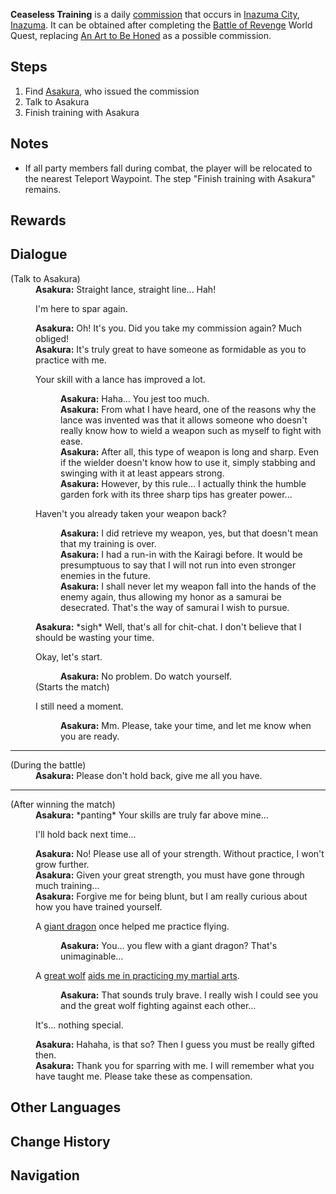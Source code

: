 {{Quest Infobox
|id            = 
|type          = Commission
|image         = Commission An Art to Be Honed.png
|npc           = Asakura
|description   = 
|startLocation = [[Inazuma City]], [[Inazuma]]
|requirement   = Complete [[Battle of Revenge]].
|other         = *AR-Dependent Rewards
*Grants the achievement "[[You Should Start A Doushin Dojo]]" if you complete this commission and/or [[An Art to Be Honed]] 5 times.
|region        = Inazuma
|characters    = Asakura; Traveler
}}
'''Ceaseless Training''' is a daily [[commission]] that occurs in [[Inazuma City]], [[Inazuma]]. It can be obtained after completing the [[Battle of Revenge]] World Quest, replacing [[An Art to Be Honed]] as a possible commission.

==Steps==
#Find [[Asakura]], who issued the commission
#Talk to Asakura
#Finish training with Asakura

==Notes==
* If all party members fall during combat, the player will be relocated to the nearest Teleport Waypoint. The step "Finish training with Asakura" remains.

==Rewards==
{{Commission Rewards|full}}

==Dialogue==
{{Quest Description|[[Asakura]], who was able to reclaim his weapon, is still looking for someone to help him practice his martial arts...}}
{{Dialogue start}}
;(Talk to Asakura)
:'''Asakura:''' Straight lance, straight line... Hah!
:{{DIcon}} I'm here to spar again.
:'''Asakura:''' Oh! It's you. Did you take my commission again? Much obliged!
:'''Asakura:''' It's truly great to have someone as formidable as you to practice with me.
:{{DIcon}} Your skill with a lance has improved a lot.
::'''Asakura:''' Haha... You jest too much.
::'''Asakura:''' From what I have heard, one of the reasons why the lance was invented was that it allows someone who doesn't really know how to wield a weapon such as myself to fight with ease.
::'''Asakura:''' After all, this type of weapon is long and sharp. Even if the wielder doesn't know how to use it, simply stabbing and swinging with it at least appears strong.
::'''Asakura:''' However, by this rule... I actually think the humble garden fork with its three sharp tips has greater power...
:{{DIcon}} Haven't you already taken your weapon back?
::'''Asakura:''' I did retrieve my weapon, yes, but that doesn't mean that my training is over.
::'''Asakura:''' I had a run-in with the Kairagi before. It would be presumptuous to say that I will not run into even stronger enemies in the future.
::'''Asakura:''' I shall never let my weapon fall into the hands of the enemy again, thus allowing my honor as a samurai be desecrated. That's the way of samurai I wish to pursue.
:'''Asakura:''' *sigh* Well, that's all for chit-chat. I don't believe that I should be wasting your time.
:{{DIcon}} Okay, let's start.
::'''Asakura:''' No problem. Do watch yourself.
:;(Starts the match)
:{{DIcon}} I still need a moment.
::'''Asakura:''' Mm. Please, take your time, and let me know when you are ready.
----
;(During the battle)
:'''Asakura:''' Please don't hold back, give me all you have.
----
;(After winning the match)
:'''Asakura:''' *panting* Your skills are truly far above mine...
:{{DIcon}} I'll hold back next time...
:'''Asakura:''' No! Please use all of your strength. Without practice, I won't grow further.
:'''Asakura:''' Given your great strength, you must have gone through much training...
:'''Asakura:''' Forgive me for being blunt, but I am really curious about how you have trained yourself.
:{{DIcon}} A [[Dvalin|giant dragon]] once helped me practice flying.
::'''Asakura:''' You... you flew with a giant dragon? That's unimaginable...
:{{DIcon}} A [[Andrius|great wolf]] [[Wolf of the North Challenge|aids me in practicing my martial arts]].
::'''Asakura:''' That sounds truly brave. I really wish I could see you and the great wolf fighting against each other...
:{{DIcon}} It's... nothing special.
:'''Asakura:''' Hahaha, is that so? Then I guess you must be really gifted then.
:'''Asakura:''' Thank you for sparring with me. I will remember what you have taught me. Please take these as compensation.

{{Dialogue end}}

==Other Languages==
{{Other Languages
|en      = Ceaseless Training
|zhs     = 永不停歇的修炼
|zhs_rm  = Yǒng Bù Tíngxiē de Xiūliàn
|zht     = 永不停歇的修煉
|zht_rm  = Yǒng Bù Tíngxiē de Xiūliàn
|zh_tl   = Never-ending Practice
|zh_note = {{Lang|mini=1|zh=修炼|zh_rm=xiūliàn}} typically refers to {{Lang|mini=1|zh=修心炼身|zh_rm=xiū xīn liàn shēn|zh_tl=Cultivating the mind and body}}, or practicing strict self-discipline or asceticism.
|ja      = 止まらぬ鍛練
|ja_rm   = Tomaranu Tanren
|ja_tl   = Endless Training
|ko      = 끝없는 수련
|ko_rm   = Kkeut'eomneun Suryeon
|ko_tl   = Endless Practice
|es      = El entrenamiento debe continuar
|es_tl   = The Training Must Go On
|fr      = L'entraînement ne s'arrête jamais !
|fr_tl   = The Training Never Stops!
|ru      = Непрерывное обучение
|ru_tl   = 
|th      = การฝึกฝนที่ไม่หยุดยั้ง
|th_rm   = 
|th_tl   = The Training That Never Stops
|vi      = Tu Luyện Không Ngừng Nghỉ
|vi_tl   = 
|de      = Unermüdliches Training
|de_tl   = Tireless Training
|id      = Latihan Tanpa Henti
|id_tl   = Ceaseless Training
|pt      = Treinamento Incessável
|pt_tl   = Ceaseless Training
}}

==Change History==
{{Change History|2.0}}

==Navigation==
{{Commission Navbox|Inazuma|Standalone}}